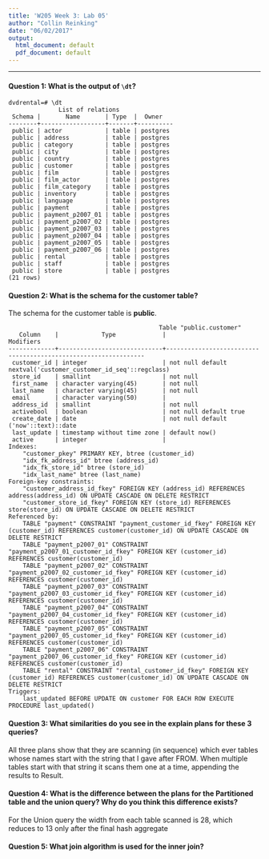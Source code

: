```yaml
---
title: 'W205 Week 3: Lab 05'
author: "Collin Reinking"
date: "06/02/2017"
output:
  html_document: default
  pdf_document: default
---
```

-----
#### Question 1: What is the output of `\dt`?
```
dvdrental=# \dt
              List of relations
 Schema |       Name       | Type  |  Owner
--------+------------------+-------+----------
 public | actor            | table | postgres
 public | address          | table | postgres
 public | category         | table | postgres
 public | city             | table | postgres
 public | country          | table | postgres
 public | customer         | table | postgres
 public | film             | table | postgres
 public | film_actor       | table | postgres
 public | film_category    | table | postgres
 public | inventory        | table | postgres
 public | language         | table | postgres
 public | payment          | table | postgres
 public | payment_p2007_01 | table | postgres
 public | payment_p2007_02 | table | postgres
 public | payment_p2007_03 | table | postgres
 public | payment_p2007_04 | table | postgres
 public | payment_p2007_05 | table | postgres
 public | payment_p2007_06 | table | postgres
 public | rental           | table | postgres
 public | staff            | table | postgres
 public | store            | table | postgres
(21 rows)
```


#### Question 2: What is the schema for the customer table?
The schema for the customer table is **public**.
```
                                          Table "public.customer"
   Column    |            Type             |                           Modifiers
-------------+-----------------------------+----------------------------------------------------------------
 customer_id | integer                     | not null default nextval('customer_customer_id_seq'::regclass)
 store_id    | smallint                    | not null
 first_name  | character varying(45)       | not null
 last_name   | character varying(45)       | not null
 email       | character varying(50)       |
 address_id  | smallint                    | not null
 activebool  | boolean                     | not null default true
 create_date | date                        | not null default ('now'::text)::date
 last_update | timestamp without time zone | default now()
 active      | integer                     |
Indexes:
    "customer_pkey" PRIMARY KEY, btree (customer_id)
    "idx_fk_address_id" btree (address_id)
    "idx_fk_store_id" btree (store_id)
    "idx_last_name" btree (last_name)
Foreign-key constraints:
    "customer_address_id_fkey" FOREIGN KEY (address_id) REFERENCES address(address_id) ON UPDATE CASCADE ON DELETE RESTRICT
    "customer_store_id_fkey" FOREIGN KEY (store_id) REFERENCES store(store_id) ON UPDATE CASCADE ON DELETE RESTRICT
Referenced by:
    TABLE "payment" CONSTRAINT "payment_customer_id_fkey" FOREIGN KEY (customer_id) REFERENCES customer(customer_id) ON UPDATE CASCADE ON DELETE RESTRICT
    TABLE "payment_p2007_01" CONSTRAINT "payment_p2007_01_customer_id_fkey" FOREIGN KEY (customer_id) REFERENCES customer(customer_id)
    TABLE "payment_p2007_02" CONSTRAINT "payment_p2007_02_customer_id_fkey" FOREIGN KEY (customer_id) REFERENCES customer(customer_id)
    TABLE "payment_p2007_03" CONSTRAINT "payment_p2007_03_customer_id_fkey" FOREIGN KEY (customer_id) REFERENCES customer(customer_id)
    TABLE "payment_p2007_04" CONSTRAINT "payment_p2007_04_customer_id_fkey" FOREIGN KEY (customer_id) REFERENCES customer(customer_id)
    TABLE "payment_p2007_05" CONSTRAINT "payment_p2007_05_customer_id_fkey" FOREIGN KEY (customer_id) REFERENCES customer(customer_id)
    TABLE "payment_p2007_06" CONSTRAINT "payment_p2007_06_customer_id_fkey" FOREIGN KEY (customer_id) REFERENCES customer(customer_id)
    TABLE "rental" CONSTRAINT "rental_customer_id_fkey" FOREIGN KEY (customer_id) REFERENCES customer(customer_id) ON UPDATE CASCADE ON DELETE RESTRICT
Triggers:
    last_updated BEFORE UPDATE ON customer FOR EACH ROW EXECUTE PROCEDURE last_updated()
```
#### Question 3: What similarities do you see in the explain plans for these 3 queries?
All three plans show that they are scanning (in sequence) which ever tables whose names start with the string that I gave after FROM.  When multiple tables start with that string it scans them one at a time, appending the results to Result.

#### Question 4: What is the difference between the plans for the Partitioned table and the union query? Why do you think this difference exists?
For the Union query the width from each table scanned is 28, which reduces to 13 only after the final hash aggregate

#### Question 5: What join algorithm is used for the inner join?